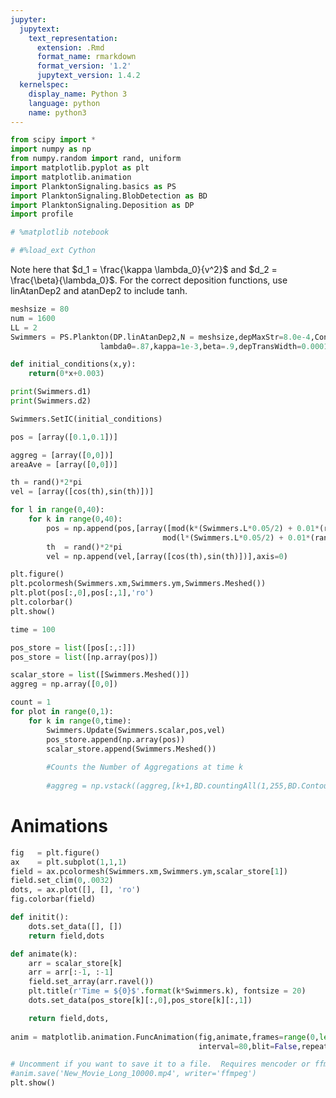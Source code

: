 ```yaml
---
jupyter:
  jupytext:
    text_representation:
      extension: .Rmd
      format_name: rmarkdown
      format_version: '1.2'
      jupytext_version: 1.4.2
  kernelspec:
    display_name: Python 3
    language: python
    name: python3
---
```


```python
from scipy import *
import numpy as np
from numpy.random import rand, uniform
import matplotlib.pyplot as plt
import matplotlib.animation
import PlanktonSignaling.basics as PS
import PlanktonSignaling.BlobDetection as BD
import PlanktonSignaling.Deposition as DP
import profile

# %matplotlib notebook

# #%load_ext Cython
```

Note here that $d_1 = \frac{\kappa \lambda_0}{v^2}$ and $d_2 = \frac{\beta}{\lambda_0}$. For the correct deposition functions, use linAtanDep2 and atanDep2 to include tanh.

```python
meshsize = 80
num = 1600
LL = 2
Swimmers = PS.Plankton(DP.linAtanDep2,N = meshsize,depMaxStr=8.0e-4,Const=3,L=LL,k=0.02,epsilon=1e-5,speed=0.3,
                    lambda0=.87,kappa=1e-3,beta=.9,depTransWidth=0.0001,depThreshold=0.003,dens=num/(LL**2))

def initial_conditions(x,y):
    return(0*x+0.003)

print(Swimmers.d1)
print(Swimmers.d2)
```

```python
Swimmers.SetIC(initial_conditions)

pos = [array([0.1,0.1])]

aggreg = [array([0,0])]
areaAve = [array([0,0])]

th = rand()*2*pi
vel = [array([cos(th),sin(th)])]

for l in range(0,40):
    for k in range(0,40):
        pos = np.append(pos,[array([mod(k*(Swimmers.L*0.05/2) + 0.01*(rand()-0.5) + (Swimmers.L*0.05/2),Swimmers.L),
                                  mod(l*(Swimmers.L*0.05/2) + 0.01*(rand()-0.5) + (Swimmers.L*0.05/2),Swimmers.L)])],axis=0)
        th  = rand()*2*pi
        vel = np.append(vel,[array([cos(th),sin(th)])],axis=0)

plt.figure()
plt.pcolormesh(Swimmers.xm,Swimmers.ym,Swimmers.Meshed())
plt.plot(pos[:,0],pos[:,1],'ro')
plt.colorbar()
plt.show()
```

```python
time = 100

pos_store = list([pos[:,:]])
pos_store = list([np.array(pos)])

scalar_store = list([Swimmers.Meshed()])
aggreg = np.array([0,0])

count = 1
for plot in range(0,1):
    for k in range(0,time):
        Swimmers.Update(Swimmers.scalar,pos,vel)
        pos_store.append(np.array(pos))
        scalar_store.append(Swimmers.Meshed())
        
        #Counts the Number of Aggregations at time k
        
        #aggreg = np.vstack((aggreg,[k+1,BD.countingAll(1,255,BD.Contour(Swimmers,pos,400,meshsize))]))  
```

# Animations

```python
fig   = plt.figure()
ax    = plt.subplot(1,1,1)
field = ax.pcolormesh(Swimmers.xm,Swimmers.ym,scalar_store[1])
field.set_clim(0,.0032)
dots, = ax.plot([], [], 'ro')
fig.colorbar(field)

def initit():
    dots.set_data([], [])
    return field,dots

def animate(k):
    arr = scalar_store[k]
    arr = arr[:-1, :-1]
    field.set_array(arr.ravel())
    plt.title(r'Time = ${0}$'.format(k*Swimmers.k), fontsize = 20)
    dots.set_data(pos_store[k][:,0],pos_store[k][:,1])

    return field,dots,
    
anim = matplotlib.animation.FuncAnimation(fig,animate,frames=range(0,len(scalar_store),2),
                                          interval=80,blit=False,repeat=False)

# Uncomment if you want to save it to a file.  Requires mencoder or ffmpeg or some writer utility to generate the file.
#anim.save('New_Movie_Long_10000.mp4', writer='ffmpeg')
plt.show()
```
